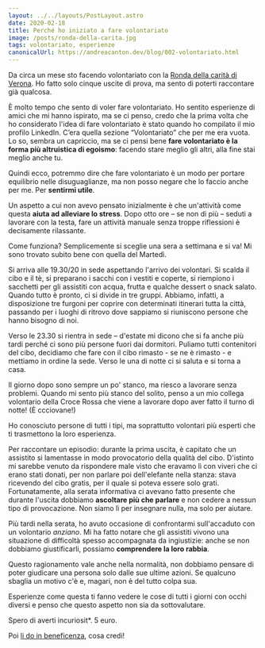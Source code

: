 ```yaml
---
layout: ../../layouts/PostLayout.astro
date: 2020-02-18
title: Perché ho iniziato a fare volontariato
image: /posts/ronda-della-carita.jpg
tags: volontariato, esperienze
canonicalUrl: https://andreacanton.dev/blog/002-volontariato.html
---
```


Da circa un mese sto facendo volontariato con la [Ronda della carità di Verona](http://www.rondadellacaritaverona.org/). Ho fatto solo cinque uscite di prova, ma sento di poterti raccontare già qualcosa.

È molto tempo che sento di voler fare volontariato. Ho sentito esperienze di amici che mi hanno ispirato, ma se ci penso, credo che la prima volta che ho considerato l'idea di fare volontariato è stato quando ho compilato il mio profilo LinkedIn. C’era quella sezione “Volontariato” che per me era vuota. Lo so, sembra un capriccio, ma se ci pensi bene **fare volontariato è la forma più altruistica di egoismo**: facendo stare meglio gli altri, alla fine stai meglio anche tu.

Quindi ecco, potremmo dire che fare volontariato è un modo per portare equilibrio nelle disuguaglianze, ma non posso negare che lo faccio anche per me. Per **sentirmi utile**.

Un aspetto a cui non avevo pensato inizialmente è che un'attività come questa **aiuta ad alleviare lo stress**. Dopo otto ore – se non di più – seduti a lavorare con la testa, fare un attività manuale senza troppe riflessioni è decisamente rilassante.

Come funziona? Semplicemente si sceglie una sera a settimana e si va! Mi sono trovato subito bene con quella del Martedì.

Si arriva alle 19.30/20 in sede aspettando l'arrivo dei volontari. Si scalda il cibo e il tè, si preparano i sacchi con i vestiti e coperte, si riempiono i sacchetti per gli assistiti con acqua, frutta e qualche dessert o snack salato. Quando tutto è pronto, ci si divide in tre gruppi. Abbiamo, infatti, a disposizione tre furgoni per coprire con determinati itinerari tutta la città, passando per i luoghi di ritrovo dove sappiamo si riuniscono persone che hanno bisogno di noi.

Verso le 23.30 si rientra in sede – d'estate mi dicono che si fa anche più tardi perché ci sono più persone fuori dai dormitori. Puliamo tutti contenitori del cibo, decidiamo che fare con il cibo rimasto - se ne è rimasto - e mettiamo in ordine la sede. Verso le una di notte ci si saluta e si torna a casa.

Il giorno dopo sono sempre un po' stanco, ma riesco a lavorare senza problemi. Quando mi sento più stanco del solito, penso a un mio collega volontario della Croce Rossa che viene a lavorare dopo aver fatto il turno di notte! (È ccciovane!)

Ho conosciuto persone di tutti i tipi, ma soprattutto volontari più esperti che ti trasmettono la loro esperienza.

Per raccontare un episodio: durante la prima uscita, è capitato che un assistito si lamentasse in modo provocatorio della qualità del cibo. D'istinto mi sarebbe venuto da rispondere male visto che eravamo lì con viveri che ci erano stati donati, per non parlare poi dell'elefante nella stanza: stava ricevendo del cibo gratis, per il quale si poteva essere solo grati. Fortunatamente, alla serata informativa ci avevano fatto presente che durante l'uscita dobbiamo **ascoltare più che parlare** e non cedere a nessun tipo di provocazione. Non siamo lì per insegnare nulla, ma solo per aiutare.

Più tardi nella serata, ho avuto occasione di confrontarmi sull'accaduto con un volontario _anziano_. Mi ha fatto notare che gli assistiti vivono una situazione di difficoltà spesso accompagnata da ingiustizie: anche se non dobbiamo giustificarli, possiamo **comprendere la loro rabbia**.

Questo ragionamento vale anche nella normalità, non dobbiamo pensare di poter giudicare una persona solo dalle sue ultime azioni. Se qualcuno sbaglia un motivo c'è e, magari, non è del tutto colpa sua.

Esperienze come questa ti fanno vedere le cose di tutti i giorni con occhi diversi e penso che questo aspetto non sia da sottovalutare.

Spero di averti incuriosit\*. 5 euro.

Poi [li do in beneficenza](http://www.rondadellacaritaverona.org/donare-beneficenza-verona/), cosa credi!
